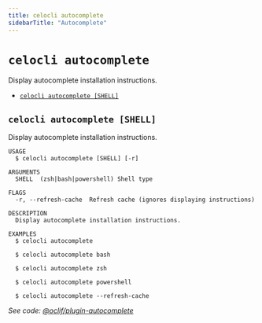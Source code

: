 ```yaml
---
title: celocli autocomplete
sidebarTitle: "Autocomplete"
---
```


`celocli autocomplete`
======================

Display autocomplete installation instructions.

* [`celocli autocomplete [SHELL]`](#celocli-autocomplete-shell)

## `celocli autocomplete [SHELL]`

Display autocomplete installation instructions.

```
USAGE
  $ celocli autocomplete [SHELL] [-r]

ARGUMENTS
  SHELL  (zsh|bash|powershell) Shell type

FLAGS
  -r, --refresh-cache  Refresh cache (ignores displaying instructions)

DESCRIPTION
  Display autocomplete installation instructions.

EXAMPLES
  $ celocli autocomplete

  $ celocli autocomplete bash

  $ celocli autocomplete zsh

  $ celocli autocomplete powershell

  $ celocli autocomplete --refresh-cache
```

_See code: [@oclif/plugin-autocomplete](https://github.com/oclif/plugin-autocomplete/blob/v3.2.0/src/commands/autocomplete/index.ts)_
